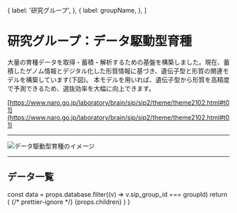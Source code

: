

  {
    label: '研究グループ',
  },
  {
    label: groupName,
  },
]

# 研究グループ：データ駆動型育種

大量の育種データを取得・蓄積・解析するための基盤を構築しました。現在、蓄積したゲノム情報とデジタル化した形質情報に基づき、遺伝子型と形質の関連モデルを構築しています(下図)。 本モデルを用いれば、遺伝子型から形質を高精度で予測できるため、選抜効率を大幅に向上できます。

[https://www.naro.go.jp/laboratory/brain/sip/sip2/theme/theme2102.html#t01](https://www.naro.go.jp/laboratory/brain/sip/sip2/theme/theme2102.html#t01)

---

<Image
  src="/group1A_01.png"
  alt="データ駆動型育種のイメージ"
  width={540}
  height={395}
  priority
/>

---

## データ一覧

  const data = props.database.filter((v) => v.sip_group_id === groupId)
  return (
    <Layout title={groupName}>
      {/* prettier-ignore */}
      <LowerPageLayout>
        <Breadcrumbs items={breadcrumbs} />
        <MdxLayout>
            {props.children}
            <GroupDetailList list={data} columns={props.columns} />
            <BackToDataLink />
        </MdxLayout>
      </LowerPageLayout>
    </Layout>
  )
}
